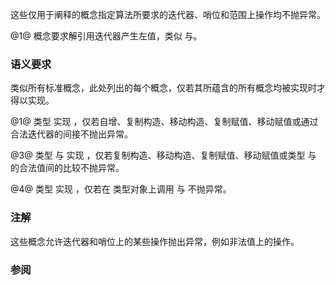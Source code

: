 {{title|''no-throw-input-iterator'', ''no-throw-forward-iterator'', ''no-throw-sentinel-for'', ''no-throw-input-range'', ''no-throw-forward-range''}}
{{cpp/memory/navbar}}
{{dcl begin}}
{{dcl|num=1|notes={{mark expos}}|1=
template&lt; class I &gt;
concept no-throw-input-iterator =
    std::input_iterator&lt;I&gt; &amp;&amp;
    std::is_lvalue_reference_v&lt;std::iter_reference_t&lt;I&gt;&gt; &amp;&amp;
    std::same_as&lt;std::remove_cvref_t&lt;std::iter_reference_t&lt;I&gt;&gt;, std::iter_value_t&lt;I&gt;&gt;;
}}
{{dcl|num=2|notes={{mark expos}}|1=
template&lt; class I &gt;
concept no-throw-forward-iterator =
    no-throw-input-iterator&lt;I&gt; &amp;&amp;
    std::forward_iterator&lt;I&gt; &amp;&amp;
    no-throw-sentinel-for&lt;I, I&gt;;
}}
{{dcl|num=3|notes={{mark expos}}|1=
template&lt; class S, class I &gt;
concept no-throw-sentinel-for = std::sentinel_for&lt;S, I&gt;;
}}
{{dcl|num=4|notes={{mark expos}}|1=
template&lt; class R &gt;
concept no-throw-input-range =
    ranges::range&lt;R&gt; &amp;&amp;
    no-throw-input-iterator&lt;ranges::iterator_t&lt;R&gt;&gt; &amp;&amp;
    no-throw-sentinel-for&lt;ranges::sentinel_t&lt;R&gt;, ranges::iterator_t&lt;R&gt;&gt;;
}}
{{dcl|num=5|notes={{mark expos}}|1=
template&lt; class R &gt;
concept no-throw-forward-range =
    no-throw-input-range&lt;R&gt; &amp;&amp;
    no-throw-forward-iterator&lt;ranges::iterator_t&lt;R&gt;&gt;;
}}
{{dcl end}}

这些仅用于阐释的概念指定算法所要求的迭代器、哨位和范围上操作均不抛异常。

@1@ {{tt|''no-throw-input-iterator''}} 概念要求解引用迭代器产生左值，类似 {{lconcept|contiguous_iterator}} 与{{named req|ForwardIterator}}。

===语义要求===
类似所有标准概念，此处列出的每个概念，仅若其所蕴含的所有概念均被实现时才得以实现。

@1@ 类型 {{tt|I}} 实现 {{tt|''no-throw-input-iterator''}}，仅若自增、复制构造、移动构造、复制赋值、移动赋值或通过合法迭代器的间接不抛出异常。

@3@ 类型 {{tt|S}} 与 {{tt|I}} 实现 {{tt|''no-throw-sentinel-for''}}，仅若复制构造、移动构造、复制赋值、移动赋值或类型 {{tt|I}} 与 {{tt|S}} 的合法值间的比较不抛异常。

@4@ 类型 {{tt|R}} 实现 {{tt|''no-throw-input-range''}}，仅若在 {{tt|R}} 类型对象上调用 {{c|ranges::begin}} 与 {{c|ranges::end}} 不抛异常。

===注解===
这些概念允许迭代器和哨位上的某些操作抛出异常，例如非法值上的操作。

===参阅===
{{dsc begin}}
{{dsc inc|cpp/iterator/dsc input_iterator}}
{{dsc inc|cpp/iterator/dsc forward_iterator}}
{{dsc inc|cpp/iterator/dsc sentinel_for}}
{{dsc inc|cpp/ranges/dsc input_range}}
{{dsc inc|cpp/ranges/dsc forward_range}}
{{dsc end}}

{{langlinks|en|es|ja|ru}}